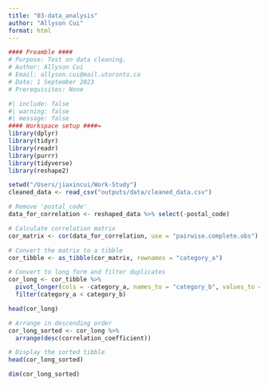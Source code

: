 ```yaml
---
title: "03-data_analysis"
author: "Allyson Cui"
format: html
---
```


```r
#### Preamble ####
# Purpose: Test on data cleaning.
# Author: Allyson Cui
# Email: allyson.cui@mail.utoronto.ca
# Date: 1 September 2023
# Prerequisites: None
```

```r
#| include: false
#| warning: false
#| message: false
#### Workspace setup ####=
library(dplyr)
library(tidyr)
library(readr)
library(purrr)
library(tidyverse)
library(reshape2)
```

```r
setwd("/Users/jiaxincui/Work-Study")
cleaned_data <- read_csv("outputs/data/cleaned_data.csv")
```

```r
# Remove 'postal_code'
data_for_correlation <- reshaped_data %>% select(-postal_code)

# Calculate correlation matrix
cor_matrix <- cor(data_for_correlation, use = "pairwise.complete.obs")

# Convert the matrix to a tibble
cor_tibble <- as_tibble(cor_matrix, rownames = "category_a")

# Convert to long form and filter duplicates
cor_long <- cor_tibble %>% 
  pivot_longer(cols = -category_a, names_to = "category_b", values_to = "correlation_coefficient") %>%
  filter(category_a < category_b)

head(cor_long)
```

```r
# Arrange in descending order
cor_long_sorted <- cor_long %>% 
  arrange(desc(correlation_coefficient))

# Display the sorted tibble
head(cor_long_sorted)

```

```r
dim(cor_long_sorted)
```

